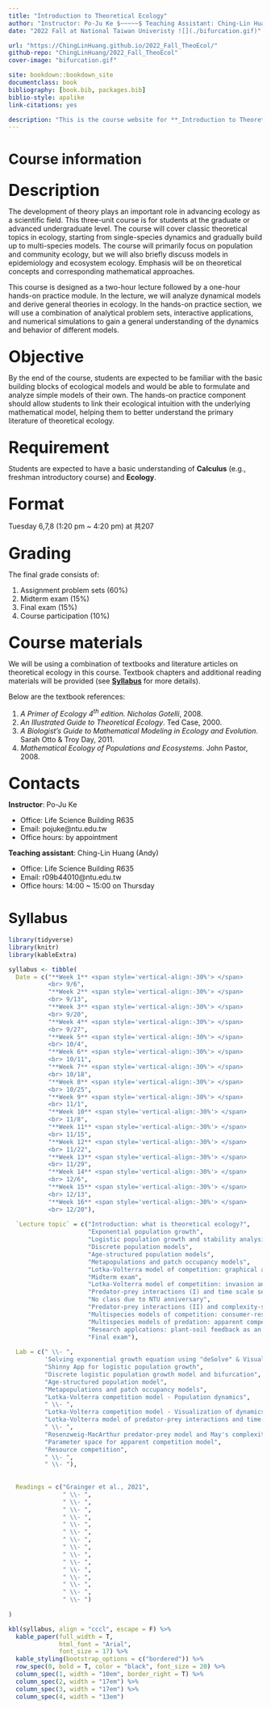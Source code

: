 --- 
title: "Introduction to Theoretical Ecology"
author: "Instructor: Po-Ju Ke $~~~~~$ Teaching Assistant: Ching-Lin Huang (Andy)"
date: "2022 Fall at National Taiwan Univeristy ![](./bifurcation.gif)"

url: "https://ChingLinHuang.github.io/2022_Fall_TheoEcol/"
github-repo: "ChingLinHuang/2022_Fall_TheoEcol"
cover-image: "bifurcation.gif"

site: bookdown::bookdown_site
documentclass: book
bibliography: [book.bib, packages.bib]
biblio-style: apalike
link-citations: yes

description: "This is the course website for **_Introduction to Theoretical Ecology_** 2022 Fall at National Taiwan University."
---
# Course information{-}
<p style = "font-size: 24pt; margin-bottom: 5px; margin-top: 25px"> **Description** </p> The development of theory plays an important role in advancing ecology as a scientific field. This three-unit course is for students at the graduate or advanced undergraduate level. The course will cover classic theoretical topics in ecology, starting from single-species dynamics and gradually build up to multi-species models. The course will primarily focus on population and community ecology, but we will also briefly discuss models in epidemiology and ecosystem ecology. Emphasis will be on theoretical concepts and corresponding mathematical approaches.

This course is designed as a two-hour lecture followed by a one-hour hands-on practice module. In the lecture, we will analyze dynamical models and derive general theories in ecology. In the hands-on practice section, we will use a combination of analytical problem sets, interactive applications, and numerical simulations to gain a general understanding of the dynamics and behavior of different models. 

<p style = "font-size: 24pt; margin-bottom: 5px; margin-top: 25px"> **Objective** </p>
By the end of the course, students are expected to be familiar with the basic building blocks of ecological models and would be able to formulate and analyze simple models of their own. The hands-on practice component should allow students to link their ecological intuition with the underlying mathematical model, helping them to better understand the primary literature of theoretical ecology. 

<p style = "font-size: 24pt; margin-bottom: 5px; margin-top: 25px"> **Requirement** </p>
Students are expected to have a basic understanding of **Calculus** (e.g., freshman introductory course) and **Ecology**.

<p style = "font-size: 24pt; margin-bottom: 5px; margin-top: 25px"> **Format** </p>
Tuesday 6,7,8 (1:20 pm ~ 4:20 pm) at 共207


<p style = "font-size: 24pt; margin-bottom: 5px; margin-top: 25px"> **Grading** </p>
The final grade consists of:

(1) Assignment problem sets (60%)
(2) Midterm exam (15%)
(3) Final exam (15%)
(4) Course participation (10%)

<p style = "font-size: 24pt; margin-bottom: 5px; margin-top: 25px"> **Course materials** </p>
We will be using a combination of textbooks and literature articles on theoretical ecology in this course. Textbook chapters and additional reading materials will be provided (see [**Syllabus**](https://chinglinhuang.github.io/2022_Fall_TheoEcol/syllabus.html) for more details).

Below are the textbook references:

(1) *A Primer of Ecology 4^th^ edition. Nicholas Gotelli*, 2008. 
(2) *An Illustrated Guide to Theoretical Ecology*. Ted Case, 2000. 
(3) *A Biologist's Guide to Mathematical Modeling in Ecology and Evolution*. Sarah Otto & Troy Day, 2011. 
(4) *Mathematical Ecology of Populations and Ecosystems*. John Pastor, 2008. 


<p style = "font-size: 24pt; margin-bottom: 5px; margin-top: 25px"> **Contacts** </p>
**Instructor**: Po-Ju Ke

- Office: Life Science Building R635
- Email: pojuke@ntu.edu.tw
- Office hours: by appointment

**Teaching assistant**: Ching-Lin Huang (Andy)

- Office: Life Science Building R635
- Email: r09b44010@ntu.edu.tw
- Office hours: 14:00 ~ 15:00 on Thursday


# Syllabus {-}
```{r, echo = FALSE, message = F, warning = F, error = F}
library(tidyverse)
library(knitr)
library(kableExtra)

syllabus <- tibble(
  Date = c("**Week 1** <span style='vertical-align:-30%'> </span>
           <br> 9/6",
           "**Week 2** <span style='vertical-align:-30%'> </span>
           <br> 9/13",
           "**Week 3** <span style='vertical-align:-30%'> </span>
           <br> 9/20",
           "**Week 4** <span style='vertical-align:-30%'> </span>
           <br> 9/27",
           "**Week 5** <span style='vertical-align:-30%'> </span>
           <br> 10/4",
           "**Week 6** <span style='vertical-align:-30%'> </span>
           <br> 10/11",
           "**Week 7** <span style='vertical-align:-30%'> </span>
           <br> 10/18",
           "**Week 8** <span style='vertical-align:-30%'> </span>
           <br> 10/25",
           "**Week 9** <span style='vertical-align:-30%'> </span>
           <br> 11/1",
           "**Week 10** <span style='vertical-align:-30%'> </span>
           <br> 11/8",
           "**Week 11** <span style='vertical-align:-30%'> </span>
           <br> 11/15",
           "**Week 12** <span style='vertical-align:-30%'> </span>
           <br> 11/22",
           "**Week 13** <span style='vertical-align:-30%'> </span>
           <br> 11/29",
           "**Week 14** <span style='vertical-align:-30%'> </span>
           <br> 12/6",
           "**Week 15** <span style='vertical-align:-30%'> </span>
           <br> 12/13",
           "**Week 16** <span style='vertical-align:-30%'> </span>
           <br> 12/20"),
  
  `Lecture topic` = c("Introduction: what is theoretical ecology?",
                      "Exponential population growth",
                      "Logistic population growth and stability analysis",
                      "Discrete population models",
                      "Age-structured population models",
                      "Metapopulations and patch occupancy models",
                      "Lotka-Volterra model of competition: graphical analysis",
                      "Midterm exam",
                      "Lotka-Volterra model of competition: invasion analysis and linear stability analysis",
                      "Predator-prey interactions (I) and time scale separation",
                      "No class due to NTU anniversary",
                      "Predator-prey interactions (II) and complexity-stability relationship",
                      "Multispecies models of competition: consumer-resource dynamics",
                      "Multispecies models of predation: apparent competition",
                      "Research applcations: plant-soil feedback as an example",
                      "Final exam"),
    
  Lab = c(" \\- ",
          'Solving exponential growth equation using "deSolve" & Visualization',
          "Shinny App for logistic population growth",
          "Discrete logistic population growth model and bifurcation",
          "Age-structured population model",
          "Metapopulations and patch occupancy models",
          "Lotka-Volterra competition model - Population dynamics",
          " \\- ",
          "Lotka-Volterra competition model - Visualization of dynamics with complex eigenvalues",
          "Lotka-Volterra model of predator-prey interactions and time-scale separation",
          " \\- ",
          "Rosenzweig-MacArthur predator-prey model and May's complexity-stability relationship",
          "Parameter space for apparent competition model",
          "Resource competition",
          " \\- ",
          " \\- "),
    
    
  Readings = c("Grainger et al., 2021",
               " \\- ",
               " \\- ",
               " \\- ",
               " \\- ",
               " \\- ",
               " \\- ",
               " \\- ",
               " \\- ",
               " \\- ",
               " \\- ",
               " \\- ",
               " \\- ",
               " \\- ",
               " \\- ",
               " \\- ")  
  
)

kbl(syllabus, align = "cccl", escape = F) %>%  
  kable_paper(full_width = T, 
              html_font = "Arial",
              font_size = 17) %>%
  kable_styling(bootstrap_options = c("bordered")) %>%
  row_spec(0, bold = T, color = "black", font_size = 20) %>%
  column_spec(1, width = "10em", border_right = T) %>%
  column_spec(2, width = "17em") %>%
  column_spec(3, width = "17em") %>%
  column_spec(4, width = "13em")

```


